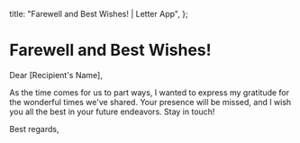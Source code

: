   title: "Farewell and Best Wishes! | Letter App",
};

# Farewell and Best Wishes!

Dear [Recipient's Name],

As the time comes for us to part ways, I wanted to express my gratitude for the wonderful times we've shared. Your presence will be missed, and I wish you all the best in your future endeavors. Stay in touch!

Best regards,
